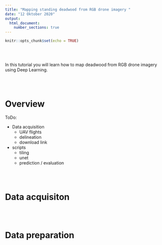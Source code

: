 ```yaml
---
title: "Mapping standing deadwood from RGB drone imagery "
date: "12 Oktober 2020"
output:
  html_document:
    number_sections: true
---
```


```r
knitr::opts_chunk$set(echo = TRUE)
```

<br><br>

In this tutorial you will learn how to map deadwood from RGB drone imagery using Deep Learning.

<br><br>

# Overview {#overview}


ToDo:

* Data acquisition
    + UAV flights
    + delineation
    + download link
* scripts
    + tiling
    + unet
    + prediction / evaluation

<br><br>

# Data acquisiton {#data}

<br><br>

# Data preparation {#preparation}